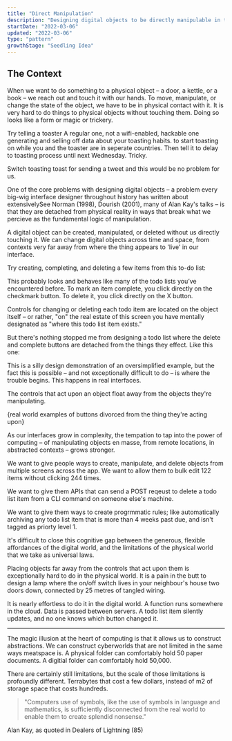 ```yaml
---
title: "Direct Manipulation"
description: "Designing digital objects to be directly manipulable in the same way physical objects are"
startDate: "2022-03-06"
updated: "2022-03-06"
type: "pattern"
growthStage: "Seedling Idea"
---
```


<h2 className = "micro" >The Context</h2 >

When we want to do something to a physical object – a door, a kettle, or a book – we reach out and touch it with our hands. To move, manipulate, or change the state of the object, we have to be in physical contact with it. It is very hard to do things to physical objects without touching them. Doing so looks like a form or magic or trickery.

Try telling a toaster <Footnote idName={1}>A regular one, not a wifi-enabled, hackable one generating and selling off data about your toasting habits.</Footnote> to start toasting on while you and the toaster are in seperate countries. Then tell it to delay to toasting process until next Wednesday. Tricky.

Switch toasting toast for sending a tweet and this would be no problem for us.

One of the core problems with designing digital objects – a problem every big-wig interface designer throughout history has written about extensively<Footnote idName={2}>See Norman (1998), Dourish (2001), many of Alan Kay's talks</Footnote> – is that they are detached from physical reality in ways that break what we percieve as the fundamental logic of manipulation.

A digital object can be created, manipulated, or deleted without us directly touching it. We can change digital objects across time and space, from contexts very far away from where the thing appears to 'live' in our interface.

Try creating, completing, and deleting a few items from this to-do list:

<TodoApp />

This probably looks and behaves like many of the todo lists you’ve encountered before. To mark an item complete, you click directly on the checkmark button. To delete it, you click directly on the X button.

Controls for changing or deleting each todo item are located on the object itself – or rather, "on" the real estate of this screen you have mentally designated as "where this todo list item exists."

But there's nothing stopped me from designing a todo list where the delete and complete buttons are detached from the things they effect. Like this one:

<DetatchedTodoApp />

This is a silly design demonstration of an oversimplified example, but the fact this is possible – and not exceptionally difficult to do – is where the trouble begins. This happens in real interfaces.

The controls that act upon an object float away from the objects they're manipulating.

{real world examples of buttons divorced from the thing they're acting upon}

As our interfaces grow in complexity, the tempation to tap into the power of computing – of manipulating objects en masse, from remote locations, in abstracted contexts – grows stronger.

We want to give people ways to create, manipulate, and delete objects from multiple screens across the app. We want to allow them to bulk edit 122 items without clicking 244 times.

We want to give them APIs that can send a POST reqeust to delete a todo list item from a CLI command on someone else's machine.

We want to give them ways to create progrmmatic rules; like automatically archiving any todo list item that is more than 4 weeks past due, and isn't tagged as priorty level 1.

It's difficult to close this cognitive gap between the generous, flexible affordances of the digital world, and the limitations of the physical world that we take as universal laws.

Placing objects far away from the controls that act upon them is exceptionally hard to do in the physical world. It is a pain in the butt to design a lamp where the on/off switch lives in your neighbour's house two doors down, connected by 25 metres of tangled wiring.

It is nearly effortless to do it in the digital world. A function runs somewhere in the cloud. Data is passed between servers. A todo list item silently updates, and no one knows which button changed it.

---

The magic illusion at the heart of computing is that it allows us to construct abstractions. We can construct cyberworlds that are not limited in the same ways meatspace is. A physical folder can comfortably hold 50 paper documents. A digitial folder can comfortably hold 50,000.

There are certainly still limitations, but the scale of those limitations is profoundly different. Terrabytes that cost a few dollars, instead of m2 of storage space that costs hundreds.

> "Computers use of symbols, like the use of symbols in language and mathematics, is sufficiently disconnected from the real world to enable them to create splendid nonsense."

<Subtext >Alan Kay, as quoted in Dealers of Lightning (85)</Subtext >
